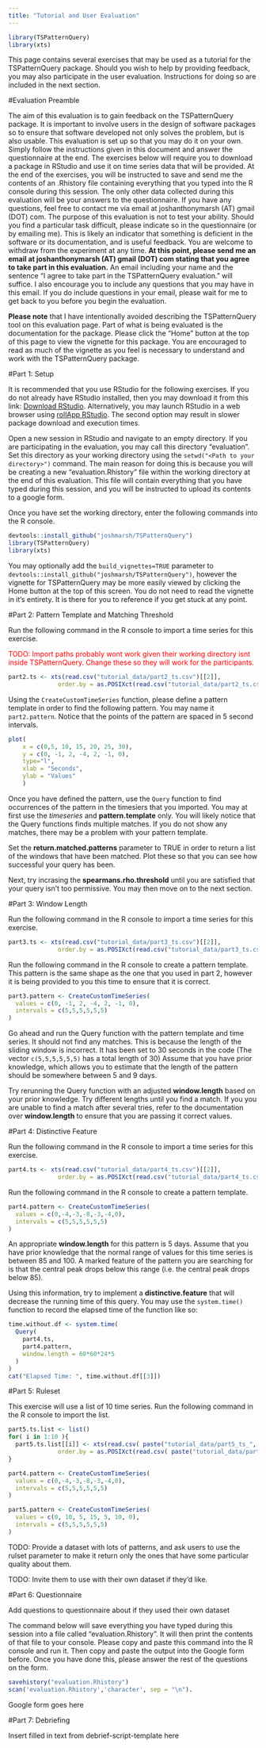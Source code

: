 ```yaml
---
title: "Tutorial and User Evaluation"
---
```

```r
library(TSPatternQuery)
library(xts)
```

This page contains several exercises that may be used as a tutorial for the TSPatternQuery package. Should you wish to help by providing feedback, you may also participate in the user evaluation. Instructions for doing so are included in the next section.

#Evaluation Preamble

The aim of this evaluation is to gain feedback on the TSPatternQuery package. It is important to involve users in the design of software packages so to ensure that software developed not only solves the problem, but is also usable. This evaluation is set up so that you may do it on your own. Simply follow the instructions given in this document and answer the questionnaire at the end. The exercises below will require you to download a package in RStudio and use it on time series data that will be provided. At the end of the exercises, you will be instructed to save and send me the contents of an .Rhistory file containing everything that you typed into the R console during this session. The only other data collected during this evaluation will be your answers to the questionnaire. If you have any questions, feel free to contact me via email at joshanthonymarsh (AT) gmail (DOT) com. The purpose of this evaluation is not to test your ability. Should you find a particular task difficult, please indicate so in the questionnaire (or by emailing me). This is likely an indicator that something is deficient in the software or its documentation, and is useful feedback. You are welcome to withdraw from the experiment at any time. **At this point, please send me an email at joshanthonymarsh (AT) gmail (DOT) com stating that you agree to take part in this evaluation.** An email including your name and the sentence "I agree to take part in the TSPatternQuery evaluation." will suffice. I also encourage you to include any questions that you may have in this email. If you do include questions in your email, please wait for me to get back to you before you begin the evaluation.

**Please note** that I have intentionally avoided describing the TSPatternQuery tool on this evaluation page. Part of what is being evaluated is the documentation for the package. Please click the "Home" button at the top of this page to view the vignette for this package. You are encouraged to read as much of the vignette as you feel is necessary to understand and work with the TSPatternQuery package.

#Part 1: Setup

It is recommended that you use RStudio for the following exercises. If you do not already have RStudio installed, then you may download it from this link: [Download RStudio](https://www.rstudio.com/). Alternatively, you may launch RStudio in a web browser using [rollApp RStudio](https://www.rollapp.com/app/rstudio). The second option may result in slower package download and execution times.

Open a new session in RStudio and navigate to an empty directory. If you are participating in the evaluation, you may call this directory "evaluation". Set this directory as your working directory using the `setwd("<Path to your directory>")` command. The main reason for doing this is because you will be creating a new "evaluation.Rhistory" file within the working directory at the end of this evaluation. This file will contain everything that you have typed during this session, and you will be instructed to upload its contents to a google form. 

Once you have set the working directory, enter the following commands into the R console.
```r
devtools::install_github("joshmarsh/TSPatternQuery")
library(TSPatternQuery)
library(xts)
```

You may optionally add the `build_vignettes=TRUE` parameter to `devtools::install_github("joshmarsh/TSPatternQuery")`, however the vignette for TSPatternQuery may be more easily viewed by clicking the Home button at the top of this screen. You do not need to read the vignette in it's entirety. It is there for you to reference if you get stuck at any point.

#Part 2: Pattern Template and Matching Threshold

Run the following command in the R console to import a time series for this exercise.


<p style="color:red;">TODO: Import paths probably wont work given their working directory isnt inside TSPatternQuery. Change these so they will work for the participants.</p>

```r
part2.ts <- xts(read.csv("tutorial_data/part2_ts.csv")[[2]], 
              order.by = as.POSIXct(read.csv("tutorial_data/part2_ts.csv")[[1]]))
```

Using the `CreateCustomTimeSeries` function, please define a pattern template in order to find the following pattern. You may name it `part2.pattern`. Notice that the points of the pattern are spaced in 5 second intervals.

```r
plot(
    x = c(0,5, 10, 15, 20, 25, 30),
    y = c(0, -1, 2, -4, 2, -1, 0), 
    type="l", 
    xlab = "Seconds", 
    ylab = "Values"
    )
```

Once you have defined the pattern, use the `Query` function to find occurrences of the pattern in the timesiers that you imported. You may at first use the *timeseries* and **pattern.template** only. You will likely notice that the Query functions finds multiple matches. If you do not show any matches, there may be a problem with your pattern template. 

Set the **return.matched.patterns** parameter to TRUE in order to return a list of the windows that have been matched. Plot these so that you can see how successful your query has been. 

Next, try incrasing the **spearmans.rho.threshold** until you are satisfied that your query isn't too permissive. You may then move on to the next section.

#Part 3: Window Length 

Run the following command in the R console to import a time series for this exercise.
```r
part3.ts <- xts(read.csv("tutorial_data/part3_ts.csv")[[2]], 
              order.by = as.POSIXct(read.csv("tutorial_data/part3_ts.csv")[[1]]))
```

Run the following command in the R console to create a pattern template. This pattern is the same shape as the one that you used in part 2, however it is being provided to you this time to ensure that it is correct.
```r
part3.pattern <- CreateCustomTimeSeries(
  values = c(0, -1, 2, -4, 2, -1, 0),
  intervals = c(5,5,5,5,5,5)
)
```

Go ahead and run the Query function with the pattern template and time series. It should not find any matches. This is because the length of the sliding window is incorrect. It has been set to 30 seconds in the code (The vector `c(5,5,5,5,5,5)` has a total length of 30) Assume that you have prior knowledge, which allows you to estimate that the length of the pattern should be somewhere between 5 and 9 days. 

Try rerunning the Query function with an adjusted **window.length** based on your prior knowledge. Try different lengths until you find a match. If you you are unable to find a match after several tries, refer to the documentation over **window.length** to ensure that you are passing it correct values.

#Part 4: Distinctive Feature

Run the following command in the R console to import a time series for this exercise.
```r
part4.ts <- xts(read.csv("tutorial_data/part4_ts.csv")[[2]], 
              order.by = as.POSIXct(read.csv("tutorial_data/part4_ts.csv")[[1]]))
```

Run the following command in the R console to create a pattern template.
```r
part4.pattern <- CreateCustomTimeSeries(
  values = c(0,-4,-3,-8,-3,-4,0),
  intervals = c(5,5,5,5,5,5)
)
```

An appropriate **window.length** for this pattern is 5 days. Assume that you have prior knowledge that the normal range of values for this time series is between 85 and 100. A marked feature of the pattern you are searching for is that the central peak drops below this range (i.e. the central peak drops below 85). 

Using this information, try to implement a **distinctive.feature** that will decrease the running time of this query. You may use the `system.time()` function to record the elapsed time of the function like so:

```r
time.without.df <- system.time(
  Query(
    part4.ts,
    part4.pattern,
    window.length = 60*60*24*5
  )
)
cat("Elapsed Time: ", time.without.df[[3]])
```

#Part 5: Ruleset

This exercise will use a list of 10 time series. Run the following command in the R console to import the list.
```r
part5.ts.list <- list()
for( i in 1:10 ){
  part5.ts.list[[i]] <- xts(read.csv( paste("tutorial_data/part5_ts_", i,".csv", sep="") )[[2]], 
              order.by = as.POSIXct(read.csv( paste("tutorial_data/part5_ts_", i,".csv", sep="") )[[1]]))
}

part4.pattern <- CreateCustomTimeSeries(
  values = c(0,-4,-3,-8,-3,-4,0),
  intervals = c(5,5,5,5,5,5)
)
```

```r
part5.pattern <- CreateCustomTimeSeries(
  values = c(0, 10, 5, 15, 5, 10, 0),
  intervals = c(5,5,5,5,5,5)
)
```

TODO: Provide a dataset with lots of patterns, and ask users to use the rulset parameter to make it return only the ones that have some particular quality about them.



TODO: Invite them to use with their own dataset if they'd like.

#Part 6: Questionnaire 

Add questions to questionnaire about if they used their own dataset

The command below will save everything you have typed during this session into a file called "evaluation.Rhistory". It will then print the contents of that file to your console. Please copy and paste this command into the R console and run it. Then copy and paste the output into the Google form before. Once you have done this, please answer the rest of the questions on the form.

```r
savehistory("evaluation.Rhistory")  
scan('evaluation.Rhistory','character', sep = "\n"). 
```


Google form goes here

#Part 7: Debriefing



Insert filled in text from debrief-script-template here
